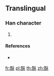 {{character info/new}}
==Translingual==

===Han character===
{{Han char|rn=164|rad=酉|as=04|sn=11|four=|canj=MWQO}}

# {{defn|Han|sort=酉04}}

====References====
* {{Han ref|kx=1281.281|hdz=63575.011|uh=915C|ud=37212}}

[[fr:酜]]
[[pl:酜]]
[[th:酜]]
[[zh:酜]]